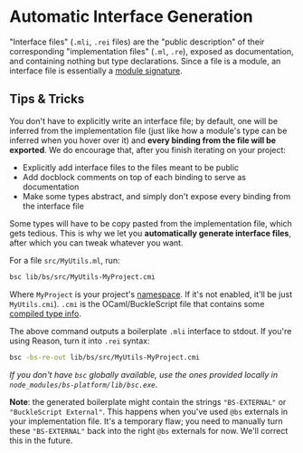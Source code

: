 
# Automatic Interface Generation

"Interface files" (`.mli`, `.rei` files) are the "public description" of their corresponding "implementation files" (`.ml`, `.re`), exposed as documentation, and containing nothing but type declarations. Since a file is a module, an interface file is essentially a [module signature](https://reasonml.github.io/docs/en/module.html#signatures).

## Tips & Tricks

You don't have to explicitly write an interface file; by default, one will be inferred from the implementation file (just like how a module's type can be inferred when you hover over it) and **every binding from the file will be exported**. We do encourage that, after you finish iterating on your project:

- Explicitly add interface files to the files meant to be public
- Add docblock comments on top of each binding to serve as documentation
- Make some types abstract, and simply don't expose every binding from the interface file

Some types will have to be copy pasted from the implementation file, which gets tedious. This is why we let you **automatically generate interface files**, after which you can tweak whatever you want.

For a file `src/MyUtils.ml`, run:

```sh
bsc lib/bs/src/MyUtils-MyProject.cmi
```

Where `MyProject` is your project's [namespace](build-configuration.md#name-namespace). If it's not enabled, it'll be just `MyUtils.cmi`). `.cmi` is the OCaml/BuckleScript file that contains some [compiled type info](https://reasonml.github.io/community/faq#compiled-files).

The above command outputs a boilerplate `.mli` interface to stdout. If you're using Reason, turn it into `.rei` syntax:

```sh
bsc -bs-re-out lib/bs/src/MyUtils-MyProject.cmi
```

_If you don't have `bsc` globally available, use the ones provided locally in `node_modules/bs-platform/lib/bsc.exe`_.

**Note**: the generated boilerplate might contain the strings `"BS-EXTERNAL"` or `"BuckleScript External"`. This happens when you've used `@bs` externals in your implementation file. It's a temporary flaw; you need to manually turn these `"BS-EXTERNAL"` back into the right `@bs` externals for now. We'll correct this in the future.
